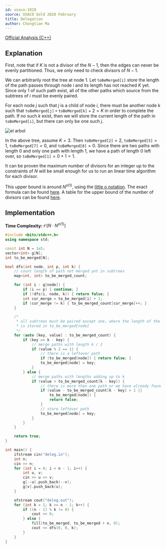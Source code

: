 ```yaml
---
id: usaco-1019
source: USACO Gold 2020 February
title: Delegation
author: Chongtian Ma
---
```


[Official Analysis (C++)](http://www.usaco.org/current/data/sol_deleg_gold_feb20.html)

## Explanation

First, note that if $K$ is not a divisor of the $N - 1$, then the edges can never be evenly partitioned.
Thus, we only need to check divisors of $N - 1$.

We can arbitrarily root the tree at node $1$.
Let $\mathtt{toBeMerged[i]}$ store the length of the path passes through node $i$ and its length has not reached $K$ yet.
Since only $1$ of such path exist, all of the other paths which source from the subtrees of $i$ must be evenly paired.

For each node $j$ such that $j$ is a child of node $i$, there must be another node $k$ such that $\mathtt{toBeMerged[j]+toBeMerged[k]} + 2 = K$ in order to complete the path.
If no such $k$ exist, then we will store the current length of the path in $\mathtt{toBeMerged[i]}$, but there can only be one such $j$.

![el arbol](solutions/gold/usaco-1019/greph.png)

In the above tree, assume $K = 3$.
Then $\mathtt{toBeMerged[2]} = 2$, $\mathtt{toBeMerged[5]} = 1$, $\mathtt{toBeMerged[7]} = 0$, and $\mathtt{toBeMerged[8]} = 0$.
Since there are two paths with length $0$ and only one path with length $1$, we have a path of length $0$ left over, so $\mathtt{toBeMerged[1]} = 0 + 1 = 1$.

It can be proven the maximum number of divisors for an integer up to the constraints of $N$ will be small enough for us to run an linear time algorithm for each divisor.

<Info title="True upper bound">

This upper bound is around $N^{o(1)}$, using the [little o notation](https://en.wikipedia.org/wiki/Big_O_notation#Little-o_notation).
The exact formula can be found [here](https://math.stackexchange.com/a/1053070/713952).
A table for the upper bound of the number of divisors can be found [here](https://wwwhomes.uni-bielefeld.de/achim/highly.txt).

</Info>

## Implementation

**Time Complexity:** $\mathcal{O}(N \cdot N^{o(1)})$

<LanguageSection>
<CPPSection>

```cpp
#include <bits/stdc++.h>
using namespace std;

const int N = 1e5;
vector<int> g[N];
int to_be_merged[N];

bool dfs(int node, int p, int k) {
	// count length of path not merged yet in subtrees
	map<int, int> to_be_merged_count;

	for (int i : g[node]) {
		if (i == p) { continue; }
		if (!dfs(i, node, k)) { return false; }
		int cur_merge = to_be_merged[i] + 1;
		if (cur_merge != k) { to_be_merged_count[cur_merge]++; }
	}

	/*
	 * all subtrees must be paired except one, where the length of the path
	 * is stored in to_be_merged[node]
	 */
	for (auto [key, value] : to_be_merged_count) {
		if (key == k - key) {
			// merge paths with length k / 2
			if (value % 2 == 1) {
				// there is a leftover path
				if (to_be_merged[node]) { return false; }
				to_be_merged[node] = key;
			}
		} else {
			// merge paths with lengths adding up to k
			if (value > to_be_merged_count[k - key]) {
				// there is more than one path or we have already found a path
				if (value - to_be_merged_count[k - key] > 1 ||
				    to_be_merged[node]) {
					return false;
				}
				// store leftover path
				to_be_merged[node] = key;
			}
		}
	}

	return true;
}

int main() {
	ifstream cin("deleg.in");
	int n;
	cin >> n;
	for (int i = 0; i < n - 1; i++) {
		int u, v;
		cin >> u >> v;
		g[--u].push_back(--v);
		g[v].push_back(u);
	}

	ofstream cout("deleg.out");
	for (int k = 1; k <= n - 1; k++) {
		if ((n - 1) % k != 0) {
			cout << 0;
		} else {
			fill(to_be_merged, to_be_merged + n, 0);
			cout << dfs(0, 0, k);
		}
	}
}
```

</CPPSection>
</LanguageSection>
